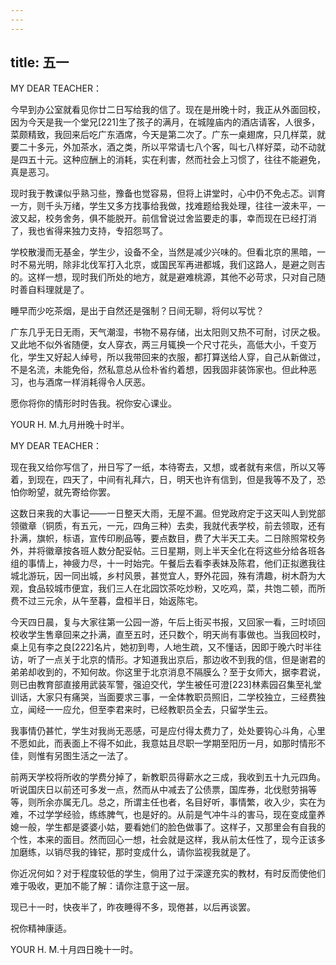 ```yaml
---
---
---
```

title: 五一
---




MY DEAR TEACHER：

今早到办公室就看见你廿二日写给我的信了。现在是卅晚十时，我正从外面回校，因为今天是我一个堂兄[221]生了孩子的满月，在城隍庙内的酒店请客，人很多，菜颇精致，我回来后吃广东酒席，今天是第二次了。广东一桌翅席，只几样菜，就要二十多元，外加茶水，酒之类，所以平常请七八个客，叫七八样好菜，动不动就是四五十元。这种应酬上的消耗，实在利害，然而社会上习惯了，往往不能避免，真是恶习。

现时我于教课似乎熟习些，豫备也觉容易，但将上讲堂时，心中仍不免忐忑。训育一方，则千头万绪，学生又多方找事给我做，找难题给我处理，往往一波未平，一波又起，校务舍务，俱不能脱开。前信曾说过舍监要走的事，幸而现在已经打消了，我也省得来独力支持，专招怨骂了。

学校散漫而无基金，学生少，设备不全，当然是减少兴味的。但看北京的黑暗，一时不易光明，除非北伐军打入北京，或国民军再进都城，我们这路人，是避之则吉的。这样一想，现时我们所处的地方，就是避难桃源，其他不必苛求，只对自己随时善自料理就是了。

睡早而少吃茶烟，是出于自然还是强制？日间无聊，将何以写忧？

广东几乎无日无雨，天气潮湿，书物不易存储，出太阳则又热不可耐，讨厌之极。又此地不似外省随便，女人穿衣，两三月辄换一个尺寸花头，高低大小，千变万化，学生又好起人绰号，所以我带回来的衣服，都打算送给人穿，自己从新做过，不是名流，未能免俗，然私意总从俭朴省约着想，因我固非装饰家也。但此种恶习，也与酒席一样消耗得令人厌恶。

愿你将你的情形时时告我。祝你安心课业。

YOUR H. M.九月卅晚十时半。

MY DEAR TEACHER：

现在我又给你写信了，卅日写了一纸，本待寄去，又想，或者就有来信，所以又等着，到现在，四天了，中间有礼拜六，日，明天也许有信到，但是我等不及了，恐怕你盼望，就先寄给你罢。

这数日来我的大事记——一日整天大雨，无屋不漏。但党政府定于这天叫人到党部领徽章（铜质，有五元，一元，四角三种）去卖，我就代表学校，前去领取，还有扑满，旗帜，标语，宣传印刷品等，要点数目，费了大半天工夫。二日除照常校务外，并将徽章按各班人数分配妥帖。三日星期，则上半天全化在将这些分给各班各组的事情上，神疲力尽，十一时始完。午餐后去看李表妹及陈君，他们正拟邀我往城北游玩，因一同出城，乡村风景，甚觉宜人，野外花园，殊有清趣，树木蔚为大观，食品较城市便宜，我们三人在北园饮茶吃炒粉，又吃鸡，菜，共饱二顿，而所费不过三元余，从午至暮，盘桓半日，始返陈宅。

今天四日晨，复与大家往第一公园一游，午后上街买书报，又回家一看，三时顷回校收学生售章回来之扑满，直至五时，还只数个，明天尚有事做也。当我回校时，桌上见有李之良[222]名片，她初到粤，人地生疏，又不懂话，因即于晚六时半往访，听了一点关于北京的情形。才知道我出京后，那边收不到我的信，但是谢君的弟弟却收到的，不知何故。你这里于北京消息不隔膜么？至于女师大，据李君说，则已由教育部直接用武装军警，强迫交代，学生被任可澄[223]林素园召集至礼堂训话，大家只有痛哭，当面要求三事，一全体教职员照旧，二学校独立，三经费独立，闻经一一应允，但至李君来时，已经教职员全去，只留学生云。

我事情仍甚忙，学生对我尚无恶感，可是应付得太费力了，处处要钩心斗角，心里不愿如此，而表面上不得不如此，我意姑且尽职一学期至阳历一月，如那时情形不佳，则惟有另图生活之一法了。

前两天学校将所收的学费分掉了，新教职员得薪水之三成，我收到五十九元四角。听说国庆日以前还可多发一点，然而从中减去了公债票，国库券，北伐慰劳捐等等，则所余亦属无几。总之，所谓主任也者，名目好听，事情繁，收入少，实在为难，不过学学经验，练练脾气，也是好的。从前是气冲牛斗的害马，现在变成童养媳一般，学生都是婆婆小姑，要看她们的脸色做事了。这样子，又那里会有自我的个性，本来的面目。然而回心一想，社会就是这样，我从前太任性了，现今正该多加磨练，以销尽我的锋铓，那时变成什么，请你监视我就是了。

你近况何如？对于程度较低的学生，倘用了过于深邃充实的教材，有时反而使他们难于吸收，更加不能了解：请你注意于这一层。

现已十一时，快夜半了，昨夜睡得不多，现倦甚，以后再谈罢。

祝你精神康适。

YOUR H. M.十月四日晚十一时。